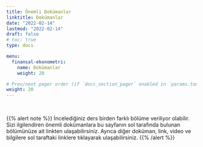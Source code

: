 ```yaml
---
title: Önemli Dokümanlar
linktitle: Dokümanlar
date: "2022-02-14"
lastmod: "2022-02-14"
draft: false
# toc: true
type: docs

menu:
  finansal-ekonometri:
    name: Dokümanlar
    weight: 20

# Prev/next pager order (if `docs_section_pager` enabled in `params.toml`)
weight: 20
---
```


<br>

{{% alert note %}}
İncelediğiniz ders birden farklı bölüme veriliyor olabilir. Sizi ilgilendiren önemli dokümanlara bu sayfanın sol tarafında bulunan bölümünüze ait linkten ulaşabilirsiniz. Ayrıca diğer doküman, link, video ve bilgilere sol taraftaki linklere tıklayarak ulaşabilirsiniz.
{{% /alert %}}

